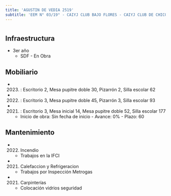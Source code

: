 ```yaml
---
title: 'AGUSTIN DE VEDIA 2519'
subtitle: 'EEM N° 03/19° - CAIYJ CLUB BAJO FLORES - CAIYJ CLUB DE CHICOS BAJO FLORES - PI CUYEN - ESCUELA INF. N° 06/19°'
---
```


#
## Infraestructura

* 3er año 
    + SDF - En Obra 


## Mobiliario

*  (2023) : Escritorio 2, Mesa pupitre doble 30, Pizarrón 2, Silla escolar 62 

*  (2022) : Escritorio 3, Mesa pupitre doble 45, Pizarrón 3, Silla escolar 93 

*  (2021) : Escritorio 3, Mesa inicial 14, Mesa pupitre doble 52, Silla escolar 177 



    + Inicio de obra: Sin fecha de inicio - Avance: 0% - Plazo: 60 



## Mantenimiento

*  (2022) Incendio 
    + Trabajos en la  IFCI

*  (2021) Calefaccion y Refrigeracion 
    + Trabajos por Inspección Metrogas

*  (2021) Carpinterías 
    + Colocación vidrios seguridad






